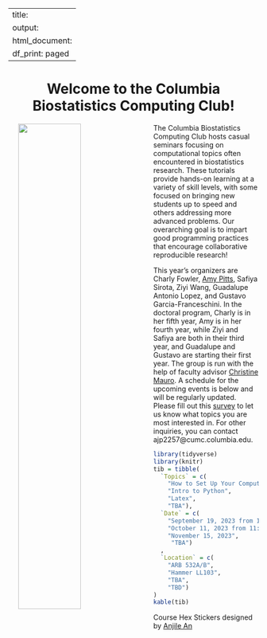 
---
title:
output:
  html_document:
    df_print: paged
---

<h1 style="text-align:center">Welcome to the Columbia Biostatistics Computing Club!</h1>

<p>

<img src="images/columbia_biostatistics.png" style="width:50%" align="left" hspace="20"> The Columbia Biostatistics Computing Club hosts casual seminars focusing on computational topics often encountered in biostatistics research. These tutorials provide hands-on learning at a variety of skill levels, with some focused on bringing new students up to speed and others addressing more advanced problems. Our overarching goal is to impart good programming practices that encourage collaborative reproducible research!

This year's organizers are Charly Fowler, [Amy Pitts](https://amypitts01.github.io/), Safiya Sirota, Ziyi Wang, Guadalupe Antonio Lopez, and Gustavo Garcia-Franceschini. In the doctoral program, Charly is in her fifth year, Amy is in her fourth year, while Ziyi and Safiya are both in their third year, and Guadalupe and Gustavo are starting their first year. The group is run with the help of faculty advisor [Christine Mauro](http://christinemauro.com/). A schedule for the upcoming  events is below and will be regularly updated. Please fill out this [survey](
https://docs.google.com/forms/d/e/1FAIpQLSeTfIAiAvOHiVlbLPnZFyidY4D5MuMSkK8A_xsWbVYs7F75Mg/viewform?usp=sf_link) to let us know what topics you are most interested in. For other inquiries, you can contact ajp2257@cumc.columbia.edu.

</p>




```r
library(tidyverse)
library(knitr)
tib = tibble(
  `Topics` = c(
    "How to Set Up Your Computer as a Statistician",
    "Intro to Python",
    "Latex",
    "TBA"),
  `Date` = c(
    "September 19, 2023 from 11:45am-12:45pm",
    "October 11, 2023 from 11:45am-12:45pm",
    "November 15, 2023", 
     "TBA")
  ,
  `Location` = c(
    "ARB 532A/B",
    "Hammer LL103", 
    "TBA",
    "TBD")
)
kable(tib)
```

Course Hex Stickers designed by <a href="https://www.behance.net/anjilean">Anjile An</a>